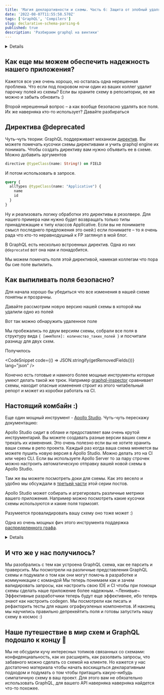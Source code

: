 ```yaml
---
title: 'Магия декларативности и cхемы. Часть 6: Защита от злобный удалятелей полей'
date: '2022-08-07T11:55:58.570Z'
tags: ['GraphQL', 'Compilers']
slug: declarative-schema-parsing-6
published: true
description: 'Разбираем graphql на винтики'
---
```




<Details title="Напоминалка про пример">
  Вы уже добралить до четвертого поста и наверняка помните, что мы пишем wiki
  для любителей функционального программирования. Каждая страничка посвящена алгебраическому типу.

У нас уже есть готовый запрос

<CodeSnippet code={validQuery} lang="graphql" />

И схема

  <CodeSnippet code={schema} lang="graphql" />
</Details>

## Как еще мы можем обеспечить надежность нашего приложения?

Кажется все уже очень хорошо, но осталась одна нерешенная проблема. Что если под покровом ночи один из ваших коллег удалит парочку полей из схемы?
Если вы храните схему в репозитории, ее же можно и забыть обновить :)

Второй нерешенный вопрос – а как вообще безопасно удалять все поля. Их же наверняка кто-то использует? Давайте разбираться

## Директива @deprecated

Чуть-чуть теории: GraphQL поддерживает механизм [директив](https://spec.graphql.org/June2018/#sec-Type-System.Directives). Вы можете помечать кусочки схемы директивами и учить graphql engine их понимать.
Чтобы создать директиву вам нужно объявить ее в схеме. Можно добавить аргументов

```graphql
directive @typeClass(name: String!) on FIELD
```

И потом использовать в запросе.

```graphql
query {
  allTypes @typeClass(name: "Applicative") {
    name
    id
  }
}
```

Ну и реализовать логику обработки это директивы в резолвере. Для нашего примера нам нужно будет возвращать только типы принадлежащие к типу классов Applicative.
Если вы не понимаете смысл последнего предложения это окей:) если понимаете – то я очень рада что кто-то неравнодушный к FP заглянул в мой блог.

В GraphQL есть несколько встроенных директив. Одна из них `@deprecated` вот она нам и понадобится.

Мы можем помечать поля этой директивой, намекая коллегам что пора бы сие поле выпилить.

## Как выпиливать поля безопасно?

Для начала хорошо бы убедиться что все изменения в нашей схеме понятны и прозрачны.

Давайте рассмотрим новую версию нашей схемы в которой мы удалили одно из полей

<CodeSnippet code={schemaV1Code} lang="graphql" />

Вот так можно обнаружить удаленное поле

<CodeSnippet code={schemaDiffExampleCode} lang="ts" />

Мы пробежались по двум версиям схемы, собрали все поля в структуру вида `{ [имяПоля]: количество_таких_полей }` и посчитали разницу для двух схем.

Получилось

<CodeSnippet code={() => JSON.stringify(getRemovedFields())} lang="json" />

Конечно есть готовые и намного более мощные инструменты которые умеют делать такой же трюк.
Например [graphql-inspector](https://www.graphql-inspector.com/docs/introduction) сравнивает схемы, находит опасные изменения строит из этого читабельный репорт и может из коробки работать на CI.

## Настоящий комбайн :)

Еще один мощный инструмент - [Apollo Studio](https://www.apollographql.com/docs/studio/). Чуть-чуть перескажу документацию:

Apollo Studio сидит в облаке и предоставляет вам очень крутой инструментарий.
Вы можете создавать разные версии ваших схем и трекать их изменения. Это очень полезно если вы не хотите хранить ваши схемы в репо проекта.
Каждый раз когда ваша схема меняется вы можете пушить новую версия в Apollo Studio. Можно делать это на CI или через CLI.
Если вы используете Apollo Server то за пару строчек можно настроить автоматическую отправку вашей новой схемы в Apollo Studio.

Там же вы можете посмотреть доки для схемы. Как это весело и удобно мы обсуждали в [третьей части](blo/declarative-schema-parsing-3) этой серии постов.

Apollo Studio может собирать и агрегировать различные метрики вашего приложения. Например можно посмотреть какие кусочки схемы используются и какие поля тормозят.

Разумеется провалидировать вашу схему оно тоже может :)

Одна из очень мощных фич этого инструмента поддержка [распределенного графа](https://www.apollographql.com/docs/federation).

<Details title="Распределенного?">
  Если у вас есть несколько сервисов, работающих GraphQL, вы можете объединить
  их в апишки в суперграф. И обращаться к этому суперграфу как к одному сервису.
</Details>

## И что же у нас получилось?

Мы разобрались с тем как устроена GraphQL схема, как ее парсить и траверсить.
Мы посмотрели на различные представления GraphQL схемы и подумали о том как они могут помочь в разработке и коммуникации с командой
Мы теперь понимаем как и зачем валидировать запросы, как настроить свою IDE и CI чтобы при помощи схемы сделать наше приложение более надежным.
~Ленивые~ Эффективные разработчики теперь будут еще эффективнее, ибо теперь знают как настроить codegen.
Мы посмотрели как писать и рефакторить тесты для наших ографкуэленых компонентов.
И наконец мы научились правильно депрекейтить поля и готовы запустить нашу схему в космос :)

## Наше путешествие в мир схем и GraphQL подошло к концу 🎉

Мы не обсудили кучу интересных топиков связанных со схемами: конфиденциальность, как их расширять, как разолвить запросы, что забавного можно сделать со схемой на клиенте.
Но кажется у нас достаточно материала чтобы начать восхищаться декларативным подходом и подумать о том чтобы притащить какую-нибудь симпатичную схему в ваш проект.
Для этого вам не обязательно использовать GraphQL, для вашего API наверняка наверняка найдется что-то похожее.

